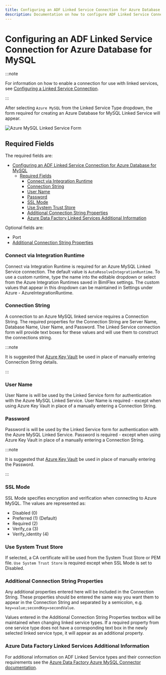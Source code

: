 ---
title: Configuring an ADF Linked Service Connection for Azure Database for MySQL
description: Documentation on how to configure ADF Linked Service Connection for Azure Database for MySQL with required fields, connection strings, and links to additional information
---
<head>
  <meta name="varigenceProduct" content="BimlFlex"></meta>
  <meta name="varigenceArticleType" content="Walkthrough"></meta>
</head>

# Configuring an ADF Linked Service Connection for Azure Database for MySQL



:::note

For information on how to enable a connection for use with linked services, see [Configuring a Linked Service Connection](./create-linked-service-connection).

:::


After selecting `Azure MySQL` from the Linked Service Type dropdown, the form required for creating an Azure Database for MySQL Linked Service will appear.

![Azure MySQL Linked Service Form](/img/bimlflex/bimlflex-ss-app-connections-azure-mysql-form.png "Azure MySQL Linked Service Form")

## Required Fields

The required fields are:

- [Configuring an ADF Linked Service Connection for Azure Database for MySQL](#configuring-an-adf-linked-service-connection-for-azure-database-for-mysql)
  - [Required Fields](#required-fields)
    - [Connect via Integration Runtime](#connect-via-integration-runtime)
    - [Connection String](#connection-string)
    - [User Name](#user-name)
    - [Password](#password)
    - [SSL Mode](#ssl-mode)
    - [Use System Trust Store](#use-system-trust-store)
    - [Additional Connection String Properties](#additional-connection-string-properties)
    - [Azure Data Factory Linked Services Additional Information](#azure-data-factory-linked-services-additional-information)

Optional fields are:

+ Port
+ [Additional Connection String Properties](#additional-connection-string-properties)

### Connect via Integration Runtime

Connect via Integration Runtime is required for an Azure MySQL Linked Service connection.
The default value is `AutoResolveIntegrationRuntime`.
To use a custom runtime, type the name into the editable dropdown or select from the Azure Integration Runtimes saved in BimlFlex settings.
The custom values that appear in this dropdown can be maintained in Settings under Azure - AzureIntegrationRuntime.

### Connection String

A connection to an Azure MySQL linked service requires a Connection String.
The required properties for the Connection String are Server Name, Database Name, User Name, and Password.
The Linked Service connection form will provide text boxes for these values and will use them to construct the connections string.



:::note

It is suggested that [Azure Key Vault](linked-service-azure-key-vault.md) be used in place of manually entering Connection String details.

:::


### User Name

User Name is will be used by the Linked Service form for authentication with the Azure MySQL Linked Service.
User Name is required - except when using Azure Key Vault in place of a manually entering a Connection String.

### Password

Password is will be used by the Linked Service form for authentication with the Azure MySQL Linked Service.
Password is required - except when using Azure Key Vault in place of a manually entering a Connection String.



:::note

It is suggested that [Azure Key Vault](linked-service-azure-key-vault.md) be used in place of manually entering the Password.

:::


### SSL Mode

SSL Mode specifies encryption and verification when connecting to Azure MySQL.
The values are represented as:

+ Disabled (0)
+ Preferred (1) (Default)
+ Required (2)
+ Verify_ca (3)
+ Verify_identity (4)

### Use System Trust Store

If selected, a CA certificate will be used from the System Trust Store or PEM file.
`Use System Trust Store` is required except when SSL Mode is set to Disabled.

### Additional Connection String Properties

Any additional properties entered here will be included in the Connection String.
These properties should be entered the same way you want them to appear in the Connection String and separated by a semicolon, e.g. `key=value;secondKey=secondValue`.

Values entered in the Additional Connection String Properties textbox will be maintained when changing linked service types.
If a required property from one service type does not have a corresponding text box in the newly selected linked service type, it will appear as an additional property.

### Azure Data Factory Linked Services Additional Information

For additional information on ADF Linked Service types and their connection requirements see the [Azure Data Factory Azure MySQL Connector documentation](https://docs.microsoft.com/en-us/azure/data-factory/connector-azure-database-for-mysql).
